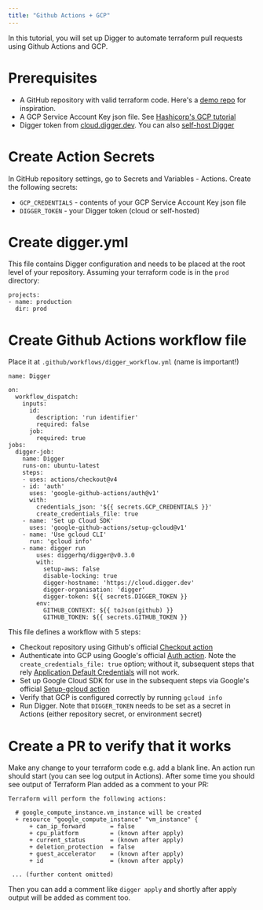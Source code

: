 ```yaml
---
title: "Github Actions + GCP"
---
```


In this tutorial, you will set up Digger to automate terraform pull requests using Github Actions and GCP.

# Prerequisites
- A GitHub repository with valid terraform code. Here's a [demo repo](https://github.com/diggerhq/demo-conftest-gcp/) for inspiration.
- A GCP Service Account Key json file. See [Hashicorp's GCP tutorial](https://developer.hashicorp.com/terraform/tutorials/gcp-get-started/google-cloud-platform-build)
- Digger token from [cloud.digger.dev](https://cloud.digger.dev). You can also [self-host Digger](/self-host/deploy-binary)

# Create Action Secrets
In GitHub repository settings, go to Secrets and Variables - Actions. Create the following secrets:
- `GCP_CREDENTIALS` - contents of your GCP Service Account Key json file
- `DIGGER_TOKEN` - your Digger token (cloud or self-hosted)

# Create digger.yml
This file contains Digger configuration and needs to be placed at the root level of your repository. Assuming your terraform code is in the `prod` directory:
```
projects:
- name: production
  dir: prod
```

# Create Github Actions workflow file
Place it at `.github/workflows/digger_workflow.yml` (name is important!)

```
name: Digger

on:
  workflow_dispatch:
    inputs:
      id:
        description: 'run identifier'
        required: false
      job:
        required: true
jobs:
  digger-job:
    name: Digger
    runs-on: ubuntu-latest
    steps:
    - uses: actions/checkout@v4
    - id: 'auth'
      uses: 'google-github-actions/auth@v1'
      with:
        credentials_json: '${{ secrets.GCP_CREDENTIALS }}'
        create_credentials_file: true
    - name: 'Set up Cloud SDK'
      uses: 'google-github-actions/setup-gcloud@v1'
    - name: 'Use gcloud CLI'
      run: 'gcloud info'
    - name: digger run
        uses: diggerhq/digger@v0.3.0
        with:
          setup-aws: false
          disable-locking: true
          digger-hostname: 'https://cloud.digger.dev'
          digger-organisation: 'digger'
          digger-token: ${{ secrets.DIGGER_TOKEN }}
        env:
          GITHUB_CONTEXT: ${{ toJson(github) }}
          GITHUB_TOKEN: ${{ secrets.GITHUB_TOKEN }}
```

This file defines a workflow with 5 steps:
- Checkout repository using Github's official [Checkout action](https://github.com/actions/checkout)
- Authenticate into GCP using Google's official [Auth action](https://github.com/google-github-actions/auth). Note the `create_credentials_file: true` option; without it, subsequent steps that rely [Application Default Credentials](https://cloud.google.com/docs/authentication/provide-credentials-adc) will not work.
- Set up Google Cloud SDK for use in the subsequent steps via Google's official [Setup-gcloud action](https://github.com/google-github-actions/setup-gcloud)
- Verify that GCP is configured correctly by running `gcloud info`
- Run Digger. Note that `DIGGER_TOKEN` needs to be set as a secret in Actions (either repository secret, or environment secret)


# Create a PR to verify that it works

Make any change to your terraform code e.g. add a blank line. An action run should start (you can see log output in Actions). After some time you should see output of Terraform Plan added as a comment to your PR:

```
Terraform will perform the following actions:

  # google_compute_instance.vm_instance will be created
  + resource "google_compute_instance" "vm_instance" {
      + can_ip_forward       = false
      + cpu_platform         = (known after apply)
      + current_status       = (known after apply)
      + deletion_protection  = false
      + guest_accelerator    = (known after apply)
      + id                   = (known after apply)
      
 ... (further content omitted)
```

Then you can add a comment like `digger apply` and shortly after apply output will be added as comment too.
